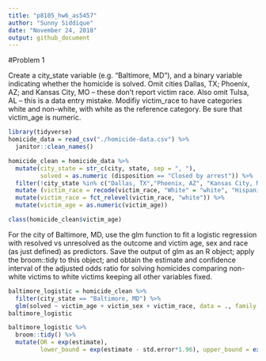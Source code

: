 ```yaml
---
title: "p8105_hw6_as5457"
author: "Sunny Siddique"
date: "November 24, 2018"
output: github_document
---
```


#Problem 1

Create a city_state variable (e.g. “Baltimore, MD”), and a binary variable indicating whether the homicide is solved. Omit cities Dallas, TX; Phoenix, AZ; and Kansas City, MO – these don’t report victim race. Also omit Tulsa, AL – this is a data entry mistake. Modifiy victim_race to have categories white and non-white, with white as the reference category. Be sure that  victim_age is numeric.

```r
library(tidyverse)
homicide_data = read_csv("./homicide-data.csv") %>% 
  janitor::clean_names()
```

```r
homicide_clean = homicide_data %>% 
  mutate(city_state = str_c(city, state, sep = ", "),
         solved = as.numeric (disposition == "Closed by arrest")) %>% 
  filter(!city_state %in% c("Dallas, TX","Phoenix, AZ", "Kansas City, MO", "Tulsa, AL")) %>% 
  mutate (victim_race = recode(victim_race, "White" = "white", "Hispanic" = "non-white", "Other" = "non-white", "Black" = "non-white", "Asian" = "non-white")) %>% 
  mutate(victim_race = fct_relevel(victim_race, "white")) %>% 
  mutate(victim_age = as.numeric(victim_age))
```


```r
class(homicide_clean$victim_age)
```

For the city of Baltimore, MD, use the glm function to fit a logistic regression with resolved vs unresolved as the outcome and victim age, sex and race (as just defined) as predictors. Save the output of glm as an R object; apply the broom::tidy to this object; and obtain the estimate and confidence interval of the adjusted odds ratio for solving homicides comparing non-white victims to white victims keeping all other variables fixed.


```r
baltimore_logistic = homicide_clean %>% 
  filter(city_state == "Baltimore, MD") %>% 
  glm(solved ~ victim_age + victim_sex + victim_race, data = ., family = binomial())
baltimore_logistic
```

```r
baltimore_logistic %>% 
  broom::tidy() %>% 
  mutate(OR = exp(estimate),
         lower_bound = exp(estimate - std.error*1.96), upper_bound = exp(estimate + std.error*1.96))
```










